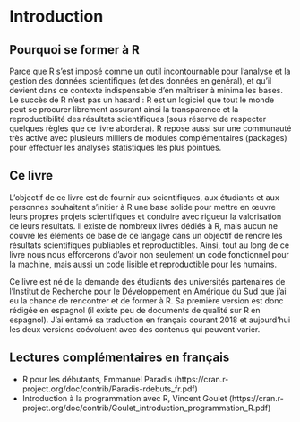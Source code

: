 # Introduction {#intro}

\adjustmtc
\minitoc

## Pourquoi se former à R
Parce que R s'est imposé comme un outil incontournable pour l'analyse et la gestion des données scientifiques (et des données en général), et qu'il devient dans ce contexte indispensable d'en maîtriser à minima les bases. Le succès de R n'est pas un hasard : R est un logiciel que tout le monde peut se procurer librement assurant ainsi la transparence et la reproductibilité des résultats scientifiques (sous réserve de respecter quelques règles que ce livre abordera). R repose aussi sur une communauté très active avec plusieurs milliers de modules complémentaires (packages) pour effectuer les analyses statistiques les plus pointues. 

## Ce livre
L'objectif de ce livre est de fournir aux scientifiques, aux étudiants et aux personnes souhaitant s'initier à R une base solide pour mettre en œuvre leurs propres projets scientifiques et conduire avec rigueur la valorisation de leurs résultats. Il existe de nombreux livres dédiés à R, mais aucun ne couvre les éléments de base de ce langage dans un objectif de rendre les résultats scientifiques publiables et reproductibles. Ainsi, tout au long de ce livre nous nous efforcerons d’avoir non seulement un code fonctionnel pour la machine, mais aussi un code lisible et reproductible pour les humains.

Ce livre est né de la demande des étudiants des universités partenaires de l'Institut de Recherche pour le Développement en Amérique du Sud que j'ai eu la chance de rencontrer et de former à R. Sa première version est donc rédigée en espagnol (il existe peu de documents de qualité sur R en espagnol). J'ai entamé sa traduction en français courant 2018 et aujourd'hui les deux versions coévoluent avec des contenus qui peuvent varier.

## Lectures complémentaires en français

* R pour les débutants, Emmanuel Paradis (https://cran.r-project.org/doc/contrib/Paradis-rdebuts_fr.pdf)
* Introduction à la programmation avec R, Vincent Goulet (https://cran.r-project.org/doc/contrib/Goulet_introduction_programmation_R.pdf)

